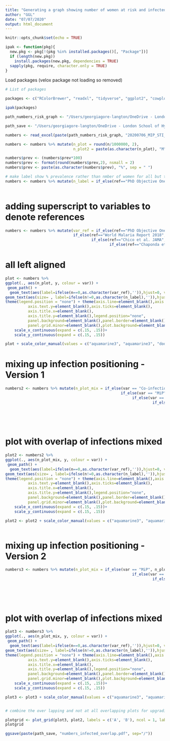 ```yaml
---
title: "Generating a graph showing number of women at risk and infected with Mip and each cSTI/RTI"
author: "GGL"
date: "07/07/2020"
output: html_document
---
```


```r
knitr::opts_chunk$set(echo = TRUE)
```


```r
ipak <- function(pkg){
  new.pkg <- pkg[!(pkg %in% installed.packages()[, "Package"])]
  if (length(new.pkg)) 
    install.packages(new.pkg, dependencies = TRUE)
  sapply(pkg, require, character.only = TRUE)
}

```

Load packages (velox package not loading so removed)
```r
# List of packages

packages <- c("RColorBrewer", "readxl", "tidyverse", "ggplot2", "cowplot" )

ipak(packages)
```


```r
path_numbers_risk_graph <- "/Users/georgiagore-langton/OneDrive - London School of Hygiene and Tropical Medicine/PhD_1/R/20200706_number at risk flow diagram"

path_save <- "/Users/georgiagore-langton/OneDrive - London School of Hygiene and Tropical Medicine/PhD_1/Upgrading/Upgrading Report"

```

```r
numbers <- read_excel(paste(path_numbers_risk_graph, "20200706_MIP_STI_numbers_to_plot.xlsx", sep="/"))
```
```r
numbers <- numbers %>% mutate(n_plot = round(n/1000000, 2), 
                              n_plot2 = paste(as.character(n_plot), "M", sep=" "))
```

```r
numbers$prev <- (numbers$prev*100)
numbers$prev <- format(round(numbers$prev,2), nsmall = 2) 
numbers$prev <- paste(as.character(numbers$prev), "%", sep = " ")

# make label show % prevalence rather than nmber of women for all but total number at risk
numbers <- numbers %>% mutate(n_label = if_else(ref=="PhD Objective One", n_plot2, prev))
                                       
```

# adding superscript to variables to denote references
```r
numbers <- numbers %>% mutate(var_ref = if_else(ref=="PhD Objective One", paste(as.character(var), "*", sep=""),  
                              if_else(ref=="World Malaria Report 2018", paste(as.character(var), "**", sep=""), 
                                      if_else(ref=="Chico et al. JAMA", paste(as.character(var), "***", sep="" ), 
                                              if_else(ref=="Chaponda et al. ASTMH", paste(as.character(var), "****", sep=""), "NA")))))
```


# all left aligned
```r

plot <- numbers %>% 
ggplot(., aes(n_plot, y, colour = var)) +
 geom_path() +
  geom_text(aes(label=ifelse(n==0,as.character(var_ref),'')),hjust=0, vjust=-0.4) + 
geom_text(aes(size= , label=ifelse(n!=0,as.character(n_label),'')),hjust=0, vjust=1) + 
theme(legend.position = "none") + theme(axis.line=element_blank(),axis.text.x=element_blank(),
          axis.text.y=element_blank(),axis.ticks=element_blank(),
          axis.title.x=element_blank(),
          axis.title.y=element_blank(),legend.position="none",
          panel.background=element_blank(),panel.border=element_blank(),panel.grid.major=element_blank(),
          panel.grid.minor=element_blank(),plot.background=element_blank())+ 
    scale_x_continuous(expand = c(.15, .15))+ 
    scale_y_continuous(expand = c(.15, .15))

plot + scale_color_manual(values = c("aquamarine3", "aquamarine3", "dodgerblue3", "dodgerblue3", "aquamarine3", "dodgerblue3", "brown3", "dodgerblue3", "aquamarine3", "dodgerblue3"))


```


# mixing up infection positioning - Version 1
```r

numbers2 <- numbers %>% mutate(n_plot_mix = if_else(var == "Co-infection", n_plot + 20,
                                                   if_else(var == "MiP", n_plot + 20,
                                                        if_else(var == "BV", n_plot + 15, 
                                                                 if_else(var == "TV", n_plot + 22,
                                                                          if_else(var == "Chlamydia", n_plot + 25,
                                                                                   if_else(var == "Gonorrheae", n_plot + 22,
                                                                                       if_else(var == "Syphillis", n_plot + 24,
                                                                                               n_plot)))))))) 

```

# plot with overlap of infections mixed 

```r

plot2 <- numbers2 %>% 
ggplot(., aes(n_plot_mix, y, colour = var)) +
 geom_path() +
  geom_text(aes(label=ifelse(n==0,as.character(var_ref),'')),hjust=0, vjust=-0.4) + 
geom_text(aes(size= , label=ifelse(n!=0,as.character(n_label),'')),hjust=0, vjust=1) + 
theme(legend.position = "none") + theme(axis.line=element_blank(),axis.text.x=element_blank(),
          axis.text.y=element_blank(),axis.ticks=element_blank(),
          axis.title.x=element_blank(),
          axis.title.y=element_blank(),legend.position="none",
          panel.background=element_blank(),panel.border=element_blank(),panel.grid.major=element_blank(),
          panel.grid.minor=element_blank(),plot.background=element_blank())+ 
    scale_x_continuous(expand = c(.15, .15))+ 
    scale_y_continuous(expand = c(.15, .15))

plot2 <- plot2 + scale_color_manual(values = c("aquamarine3", "aquamarine3", "dodgerblue3", "dodgerblue3", "aquamarine3", "dodgerblue3", "brown3", "dodgerblue3", "aquamarine3", "dodgerblue3"))



```

# mixing up infection positioning - Version 2
```r

numbers3 <- numbers %>% mutate(n_plot_mix = if_else(var == "MiP", n_plot + 13,
                                                        if_else(var == "BV", n_plot + 2, 
                                                                 if_else(var == "TV", n_plot + 18,
                                                                          if_else(var == "Chlamydia", n_plot + 30,
                                                                                   if_else(var == "Gonorrheae", n_plot + 0,
                                                                                       if_else(var == "Syphillis", n_plot + 7,
                                                                                               n_plot)))))))

```

# plot with overlap of infections mixed 

```r

plot3 <- numbers3 %>% 
ggplot(., aes(n_plot_mix, y, colour = var)) +
 geom_path() +
  geom_text(aes(label=ifelse(n==0,as.character(var_ref),'')),hjust=0, vjust=-0.4) + 
geom_text(aes(size= , label=ifelse(n!=0,as.character(n_label),'')),hjust=0, vjust=1) + 
theme(legend.position = "none") + theme(axis.line=element_blank(),axis.text.x=element_blank(),
          axis.text.y=element_blank(),axis.ticks=element_blank(),
          axis.title.x=element_blank(),
          axis.title.y=element_blank(),legend.position="none",
          panel.background=element_blank(),panel.border=element_blank(),panel.grid.major=element_blank(),
          panel.grid.minor=element_blank(),plot.background=element_blank())+ 
    scale_x_continuous(expand = c(.15, .15))+ 
    scale_y_continuous(expand = c(.15, .15))

plot3 <- plot3 + scale_color_manual(values = c("aquamarine3", "aquamarine3", "dodgerblue3", "dodgerblue3", "aquamarine3", "dodgerblue3", "brown3", "dodgerblue3", "aquamarine3", "dodgerblue3"))



```

```r
# combine the over lapping and not at all overlapping plots for upgrading report 

plotgrid <- plot_grid(plot3, plot2, labels = c('A', 'B'), ncol = 1, label_size = 12)
plotgrid

ggsave(paste(path_save, "numbers_infected_overlap.pdf", sep="/"))

```

